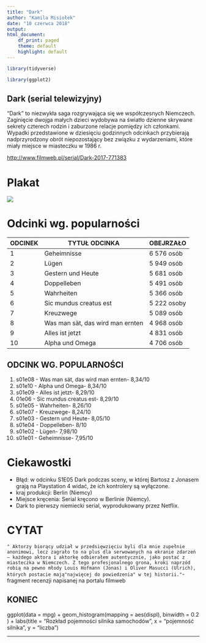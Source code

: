 ```yaml
---
title: "Dark"
author: "Kamila Misiołek"
date: "10 czerwca 2018"
output:
html_document:
    df_print: paged
    theme: default
    highlight: default
---
```


```r


library(tidyverse)

library(ggplot2)


```


## Dark (serial telewizyjny)

"Dark" to niezwykła saga rozgrywająca się we współczesnych Niemczech. Zaginięcie dwojga małych dzieci wydobywa na światło dzienne skrywane sekrety czterech rodzin i zaburzone relacje pomiędzy ich członkami. Wypadki przedstawione w dziesięciu godzinnych odcinkach przybierają nadprzyrodzony obrót niepozostający bez związku z wydarzeniami, które miały miejsce w miasteczku w 1986 r.

<http://www.filmweb.pl/serial/Dark-2017-771383>

# Plakat

![](dark.jpg)

# Odcinki wg. popularności

| ODCINEK | TYTUŁ ODCINKA                    | OBEJRZAŁO           |
|---------|----------------------------------|---------------------|
| 1       | Geheimnisse                      | 6 576 osób          | 
| 2       | Lügen                            | 5 949 osób          |   
| 3       | Gestern und Heute                | 5 681 osób          |  
| 4       | Doppelleben                      | 5 491 osób          |    
| 5       | Wahrheiten                       | 5 366 osób          | 
| 6       | Sic mundus creatus est           | 5 222 osoby         |
| 7       | Kreuzwege                        | 5 089 osób          |
| 8       | Was man sät, das wird man ernten | 4 968 osób          |
| 9       | Alles ist jetzt                  | 4 831 osób          | 
| 10      | Alpha und Omega                  | 4 706 osób          |


## ODCINK WG. POPULARNOŚCI

1. s01e08 - Was man sät, das wird man ernten- 8,34/10
2. s01e10 - Alpha und Omega- 8,34/10
3. s01e09 - Alles ist jetzt- 8,29/10
4. 01e06 - Sic mundus creatus est-  8,29/10
5. s01e05 - Wahrheiten- 8,26/10 
6. s01e07 - Kreuzwege- 8,24/10
7. s01e03 - Gestern und Heute- 8,05/10
8. s01e04 - Doppelleben- 8/10
9. s01e02 - Lügen- 7,98/10
10. s01e01 - Geheimnisse- 7,95/10

# Ciekawostki

+ Błąd: w odcinku S1E05 Dark podczas sceny, w której Bartosz z Jonasem grają na       Playstation 4 widać, że ich kontrolery są wyłączone.
+ kraj produkcji: Berlin (Niemcy)
+ Miejsce kręcenia: Serial kręcono w Berlinie (Niemcy).
+ Dark to pierwszy niemiecki serial, wyprodukowany przez Netflix.

# CYTAT

`" Aktorzy biorący udział w przedsięwzięciu byli dla mnie zupełnie anonimowi, lecz zagrało to na plus dla serwowanych na ekranie zdarzeń – każdego aktora i aktorkę odbierałem autentycznie, jako postać z miasteczka w Niemczech. Z tego profesjonalnego grona, kroki naprzód robią na pewno młody Louis Hofmann (Jonas) i Oliver Masucci (Ulrich), których postacie mają"najwięcej do powiedzenia" w tej historii."`- fragment recenzji napisanej na portalu filmweb

## KONIEC


ggplot(data = mpg) + 
  geom_histogram(mapping = aes(displ), binwidth = 0.2 ) +
  labs(title = "Rozkład pojemności silnika samochodów", x = "pojemność silnika", y = "liczba")
  
---
  